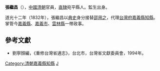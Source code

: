 '''張繼昌'''（{{bd|？||？||}}），[[中國|中國]][[清朝|清朝]]官員，[[直隸|直隸]]宛平縣人。監生出身。

道光十二年（1832年），張繼昌以[[典史|典史]]身分接替[[邵用之|邵用之]]，代理[[台灣府|台灣府]][[嘉義縣_(清朝)|嘉義縣]][[知縣|知縣]]。掌管今[[嘉義縣|嘉義縣]]、[[嘉義市|嘉義市]]、[[雲林縣|雲林縣]]一帶政事。

==參考文獻==
*劉寧顏編，《重修台灣省通志》，台北市，台灣省文獻委員會，1994年。

{{start box}}
{{s-off}}
{{s-before|[[邵用之|邵用之]]}}
{{s-title|[[嘉義縣|嘉義縣]][[知縣|知縣]]|1832年上任}}
{{s-after|[[施模|施模]]}}
{{end box}}
[[Category:清朝嘉義縣知縣|Category:清朝嘉義縣知縣]]
[[Category:張姓|J]]